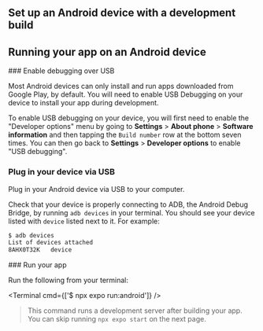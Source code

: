 

## Set up an Android device with a development build

<BuildEnvironmentSwitch type="android-studio" />

<AndroidStudioEnvironmentInstructions />

<AndroidStudioInstructions />

## Running your app on an Android device

<Step label="1">
### Enable debugging over USB

Most Android devices can only install and run apps downloaded from Google Play, by default. You will need to enable USB Debugging on your device to install your app during development.

To enable USB debugging on your device, you will first need to enable the "Developer options" menu by going to **Settings** > **About phone** > **Software information** and then tapping the `Build number` row at the bottom seven times. You can then go back to **Settings** > **Developer options** to enable "USB debugging".

</Step>

<Step label="2">

### Plug in your device via USB

Plug in your Android device via USB to your computer.

Check that your device is properly connecting to ADB, the Android Debug Bridge, by running `adb devices` in your terminal. You should see your device listed with `device` listed next to it. For example:

```bash
$ adb devices
List of devices attached
8AHX0T32K	device
```

</Step>

<Step label="3">
### Run your app

Run the following from your terminal:

<Terminal cmd={['$ npx expo run:android']} />

> This command runs a development server after building your app. You can skip running `npx expo start` on the next page.

</Step>
